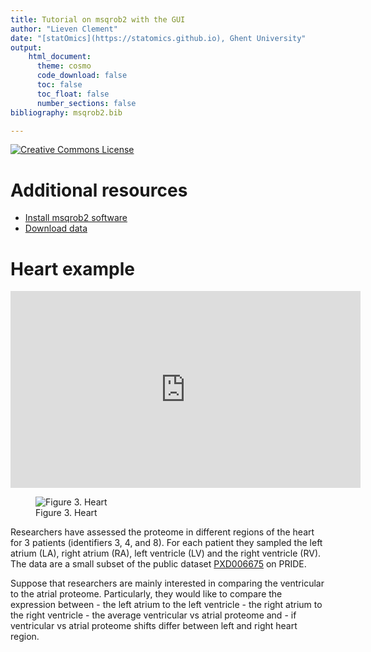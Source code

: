 ```yaml
---
title: Tutorial on msqrob2 with the GUI
author: "Lieven Clement"
date: "[statOmics](https://statomics.github.io), Ghent University"
output:
    html_document:
      theme: cosmo      
      code_download: false
      toc: false
      toc_float: false
      number_sections: false
bibliography: msqrob2.bib

---
```


<a rel="license" href="https://creativecommons.org/licenses/by-nc-sa/4.0"><img alt="Creative Commons License" style="border-width:0" src="https://i.creativecommons.org/l/by-nc-sa/4.0/88x31.png" /></a>

# Additional resources

- [Install msqrob2 software](./software.html)
- [Download data](https://github.com/statOmics/hupo21/archive/refs/heads/data.zip)

# Heart example

<iframe width="560" height="315"
src="https://www.youtube.com/embed/ZZ89tCCcA7M"
frameborder="0"
style="display: block; margin: auto;"
allow="autoplay; encrypted-media" allowfullscreen></iframe>


![Figure 3. Heart](./figures/heart.png)

Researchers have assessed the proteome in different regions of the heart for 3 patients (identifiers 3, 4, and 8). For each patient they sampled the left atrium (LA), right atrium (RA), left ventricle (LV) and the right ventricle (RV). The data are a small subset of the public dataset  [PXD006675](https://www.ebi.ac.uk/pride/archive/projects/PXD006675) on PRIDE.

Suppose that researchers are mainly interested in comparing the ventricular to the atrial proteome.
Particularly, they would like to compare the expression between
- the left atrium to the left ventricle
- the right atrium to the right ventricle
- the average ventricular vs atrial proteome and 
- if ventricular vs atrial proteome shifts differ between left and right heart region.




